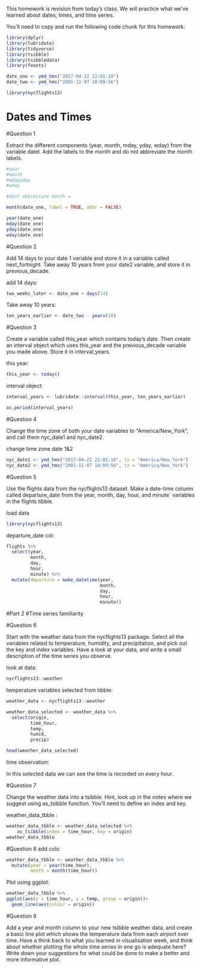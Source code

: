 
This homework is revision from today's class. We will practice what we've learned about dates, times, and time series.

You'll need to copy and run the following code chunk for this homework:

```r
library(dplyr)
library(lubridate)
library(tidyverse)
library(tsibble)
library(tsibbledata)
library(feasts)

date_one <- ymd_hms("2017-04-22 22:01:18")
date_two <- ymd_hms("2001-11-07 10:09:56")
```

 

```r
library(nycflights13)
```

# Dates and Times

#Question 1 

Extract the different components (year, month, mday, yday, wday) from the variable datel. Add the labels to the month and do not abbreviate the month labels. 

```r
#year
#month
#mdayyday
#wday

#dont abbreviate month = 

month(date_one, label = TRUE, abbr = FALSE)

year(date_one)
mday(date_one)
yday(date_one)
wday(date_one)

```
#Question 2 

Add 14 days to your date 1 variable and store it in a variable called next_fortnight. 
Take away 10 years from your date2 variable, and store it in previous_decade. 

add 14 days:

```r
two_weeks_later <- date_one + days(14)
```

Take away 10 years:

```r
ten_years_earlier <- date_two - years(10)
```

#Question 3  

Create a variable called this_year which contains today's date. Then create an interval object which uses this_year and the previous_decade variable you made above. Store it in interval_years. 
  
this year:

```r
this_year <- today()
```
interval object:
 
```r
interval_years <- lubridate::interval(this_year, ten_years_earlier)
```

```r
as.period(interval_years)

```

#Question 4   

Change the time zone of both your date variables to "America/New_York", and call them nyc_date1 and nyc_date2. 

change time zone date 1&2

```r
nyc_date1 <- ymd_hms("2017-04-22 22:01:18", tz = "America/New_York")
nyc_date2 <- ymd_hms("2001-11-07 10:09:56", tz = "America/New_York")
```

#Question 5  

Use the flights data from the nycflights13 dataset. Make a date-time column called departure_date from the year, month, day, hour, and minute` variables in the flights tibble.

load data

```r
library(nycflights13)

```

departure_date col:

```r
flights %>% 
  select(year,
         month,
         day,
         hour,
         minute) %>% 
  mutate(departure = make_datetime(year,
                                   month,
                                   day,
                                   hour,
                                   minute))

```

#Part 2
#Time series familiarity 

#Question 6 

Start with the weather data from the nycflights13 package. Select all the variables related to temperature, humidity, and precipitation, and pick out the key and index variables. Have a look at your data, and write a small description of the time series you observe. 

look at data:

```r
nycflights13::weather
```

temperature variables selected from tibble:

```r
weather_data <- nycflights13::weather
```

```r
weather_data_selected <- weather_data %>% 
  select(origin,
         time_hour,
         temp,
         humid,
         precip)

head(weather_data_selected)
```

time observation:

In this selected data we can see the time is recorded on every hour.

#Question 7

Change the weather data into a tsibble. Hint, look up in the notes where we suggest using as_tsibble function. You'll need to define an index and key.

weather_data_tbble :

```r
weather_data_tbble <- weather_data_selected %>% 
    as_tsibble(index = time_hour, key = origin)
weather_data_tbble
```
#Question 8 
add cols:

```r
weather_data_tbble <- weather_data_tbble %>% 
  mutate(year = year(time_hour),
         month = month(time_hour))

```

Plot using ggplot:

```r
weather_data_tbble %>% 
ggplot(aes(x = time_hour, y = temp, group = origin))+ 
  geom_line(aes(colour = origin))

```


#Question 8

Add a year and month column to your new tsibble weather data, and create a basic line plot which shows the temperature data from each airport over time. Have a think back to what you learned in visualisation week, and think about whether plotting the whole time series in one go is adequate here? Write down your suggestions for what could be done to make a better and more informative plot. 




